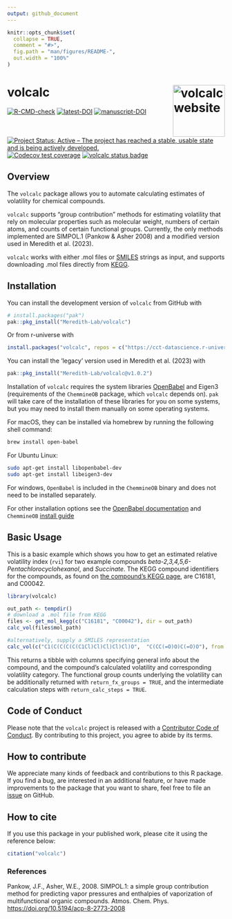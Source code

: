 ```yaml
---
output: github_document
---
```


<!-- README.md is generated from README.Rmd. Please edit that file -->

```r
knitr::opts_chunk$set(
  collapse = TRUE,
  comment = "#>",
  fig.path = "man/figures/README-",
  out.width = "100%"
)
```

# volcalc <a href="https://meredith-lab.github.io/volcalc/"><img src="man/figures/logo.PNG" alt="volcalc website" align="right" height="120"/></a>

<!-- badges: start -->

[![R-CMD-check](https://github.com/Meredith-Lab/volcalc/actions/workflows/R-CMD-check.yaml/badge.svg)](https://github.com/Meredith-Lab/volcalc/actions/workflows/R-CMD-check.yaml) [![latest-DOI](https://zenodo.org/badge/425022983.svg)](https://zenodo.org/badge/latestdoi/425022983) [![manuscript-DOI](https://img.shields.io/badge/DOI-10.3389/fmicb.2023.1267234-32a859.svg)](https://doi.org/10.3389/fmicb.2023.1267234) [![Project Status: Active -- The project has reached a stable, usable state and is being actively developed.](https://www.repostatus.org/badges/latest/active.svg)](https://www.repostatus.org/#active) [![Codecov test coverage](https://codecov.io/gh/Meredith-Lab/volcalc/branch/master/graph/badge.svg)](https://app.codecov.io/gh/Meredith-Lab/volcalc?branch=master) [![volcalc status badge](https://cct-datascience.r-universe.dev/badges/volcalc)](https://cct-datascience.r-universe.dev/volcalc)

<!-- badges: end -->

## Overview

The `volcalc` package allows you to automate calculating estimates of volatility for chemical compounds.

`volcalc` supports "group contribution" methods for estimating volatility that rely on molecular properties such as molecular weight, numbers of certain atoms, and counts of certain functional groups.
Currently, the only methods implemented are SIMPOL.1 (Pankow & Asher 2008) and a modified version used in Meredith et al. (2023).

`volcalc` works with either .mol files or [SMILES](https://en.wikipedia.org/wiki/Simplified_molecular-input_line-entry_system) strings as input, and supports downloading .mol files directly from [KEGG](https://www.kegg.jp/).

## Installation

You can install the development version of `volcalc` from GitHub with

``` r
# install.packages("pak")
pak::pkg_install("Meredith-Lab/volcalc")
```

Or from r-universe with

``` r
install.packages("volcalc", repos = c("https://cct-datascience.r-universe.dev", getOption("repos")))
```

You can install the 'legacy' version used in Meredith et al. (2023) with

``` r
pak::pkg_install("Meredith-Lab/volcalc@v1.0.2")
```

Installation of `volcalc` requires the system libraries [OpenBabel](https://openbabel.org/wiki/Main_Page) and Eigen3 (requirements of the `ChemmineOB` package, which `volcalc` depends on).
`pak` will take care of the installation of these libraries for you on some systems, but you may need to install them manually on some operating systems.

For macOS, they can be installed via homebrew by running the following shell command:

``` bash
brew install open-babel
```

For Ubuntu Linux:

``` bash
sudo apt-get install libopenbabel-dev
sudo apt-get install libeigen3-dev
```

For windows, `OpenBabel` is included in the `ChemmineOB` binary and does not need to be installed separately.

For other installation options see the [OpenBabel documentation](https://openbabel.org/docs/dev/Installation/install.html) and `ChemmineOB` [install guide](https://github.com/girke-lab/ChemmineOB/blob/master/INSTALL)

## Basic Usage

This is a basic example which shows you how to get an estimated relative volatility index (`rvi`) for two example compounds *beta-2,3,4,5,6-Pentachlorocyclohexanol*, and *Succinate*.
The KEGG compound identifiers for the compounds, as found on [the compound's KEGG page](https://www.genome.jp/dbget-bin/www_bget?C16181), are C16181, and C00042.

```r
library(volcalc)
```

```r
out_path <- tempdir()
# download a .mol file from KEGG
files <- get_mol_kegg(c("C16181", "C00042"), dir = out_path)
calc_vol(files$mol_path)

#alternatively, supply a SMILES representation
calc_vol(c("C1(C(C(C(C(C1Cl)Cl)Cl)Cl)Cl)O",  "C(CC(=O)O)C(=O)O"), from = "smiles")
```

This returns a tibble with columns specifying general info about the compound, and the compound's calculated volatility and corresponding volatility category.
The functional group counts underlying the volatility can be additionally returned with `return_fx_groups = TRUE`, and the intermediate calculation steps with `return_calc_steps = TRUE`.

## Code of Conduct

Please note that the `volcalc` project is released with a [Contributor Code of Conduct](https://contributor-covenant.org/version/2/1/CODE_OF_CONDUCT.html).
By contributing to this project, you agree to abide by its terms.

## How to contribute

We appreciate many kinds of feedback and contributions to this R package.
If you find a bug, are interested in an additional feature, or have made improvements to the package that you want to share, feel free to file an [issue](https://github.com/Meredith-Lab/volcalc/issues/new) on GitHub.

## How to cite

If you use this package in your published work, please cite it using the reference below:

```r
citation("volcalc")
```

### References

Pankow, J.F., Asher, W.E., 2008.
SIMPOL.1: a simple group contribution method for predicting vapor pressures and enthalpies of vaporization of multifunctional organic compounds.
Atmos.
Chem.
Phys.
<https://doi.org/10.5194/acp-8-2773-2008>
